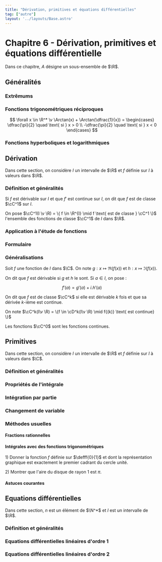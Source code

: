 ```yaml
---
title: "Dérivation, primitives et équations différentielles"
tag: ["autre"]
layout: '../layouts/Base.astro'
---
```









# Chapitre 6 - Dérivation, primitives et équations différentielle

<Tableofcontents/>

Dans ce chapitre, $A$ désigne un sous-ensemble de $\R$.

## Généralités

### Extrêmums
<Extremums />

### Fonctions trigonométriques réciproques
<FonctionsTrigoReciproques />

<Item type='proposition' titre='formule avec Arctan'>

$$
\forall x \in \R^* \v \Arctan(x) + \Arctan(\dfrac{1}{x}) = 
\begin{cases}
    \dfrac{\pi}{2} \quad \text{ si } x > 0
    \\
    -\dfrac{\pi}{2} \quad \text{ si } x < 0
\end{cases}
$$
</Item>


### Fonctions hyperboliques et logarithmiques

## Dérivation

Dans cette section, on considère $I$ un intervalle de $\R$ et $f$ définie sur $I$ à valeurs dans $\R$.

### Définition et généralités
<Derivation />

<Item type='definition' titre="classe d'une fonction">

Si $f$ est dérivable sur $I$ et que $f'$ est continue sur $I$, on dit que $f$ est de classe $\cC^1$ sur $I$. 

On pose $\cC^1(I \v \R) = \{ f \in \R^{I} \mid f \text{ est de classe } \cC^1 \}$ l'ensemble des fonctions de classe $\cC^1$ de $I$ dans $\R$.

</Item>



### Application à l'étude de fonctions
<EtudeFonctions />

### Formulaire 
<Formulaire />

### Généralisations

<Item type='definition' titre="dérivée d'une fonction complexe">

Soit $f$ une fonction de $I$ dans $\C$. On note $g : x \mapsto \Re(f(x))$ et $h : x \mapsto \Im(f(x))$. 

On dit que $f$ est dérivable si $g$ et $h$ le sont. Si $a \in I$, on pose :

$$
f'(a) = g'(a) + i.h'(a)
$$
</Item>

<DeriveesSuccessives />

<Item type='definition' titre='classes k-ièmes'>

On dit que $f$ est de classe $\cC^k$ si elle est dérivable $k$ fois et que sa dérivée $k$-ième est continue.

On note $\cC^k(I\v \R) = \{f \in \cD^k(I\v \R) \mid f{(k)} \text{ est continue} \}$
</Item>

<Remarque titre=''>

Les fonctions $\cC^0$ sont les fonctions continues.
</Remarque>




## Primitives

Dans cette section, on considère $I$ un intervalle de $\R$ et $f$ définie sur $I$ à valeurs dans $\C$.

### Définition et généralités
<Primitive />


### Propriétés de l'intégrale
<ProprietesIntegrale />

### Intégration par partie
<IPP />

### Changement de variable
<ChangementVariable />

### Méthodes usuelles

#### Fractions rationnelles
<FractionRationnelle />

#### Intégrales avec des fonctions trigonométriques
<IntegraleTrigo />

<Exercice titre='en lien avec la géométrie'>


1\) Donner la fonction $f$ définie sur $\defff{0}{1}$ et dont la représentation graphique est exactement le premier cadrant du cercle unité.

2\) Montrer que l'aire du disque de rayon $1$ est $\pi$.
</Exercice>


#### Astuces courantes
<Astuces />

## Equations différentielles

Dans cette section, $n$ est un élément de $\N^*$ et $I$ est un intervalle de $\R$.

### Définition et généralités
<EquaDiffs />

### Equations différentielles linéaires d'ordre 1
<Ordre1 />

### Equations différentielles linéaires d'ordre 2
<Ordre2 />
